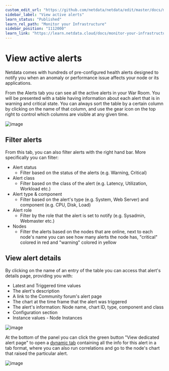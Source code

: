 ```yaml
---
custom_edit_url: "https://github.com/netdata/netdata/edit/master/docs/monitor/view-active-alerts.md"
sidebar_label: "View active alerts"
learn_status: "Published"
learn_rel_path: "Monitor your Infrastructure"
sidebar_position: "1112000"
learn_link: "https://learn.netdata.cloud/docs/monitor-your-infrastructure/view-active-alerts"
---
```


# View active alerts

Netdata comes with hundreds of pre-configured health alerts designed to notify you when an anomaly or performance issue affects your node or its applications.

From the Alerts tab you can see all the active alerts in your War Room. You will be presented with a table having information about each alert that is in warning and critical state.
You can always sort the table by a certain column by clicking on the name of that column, and use the gear icon on the top right to control which columns are visible at any given time.

![image](https://user-images.githubusercontent.com/70198089/226340574-7e138dc7-5eab-4c47-a4a9-5f2640e38643.png)

## Filter alerts

From this tab, you can also filter alerts with the right hand bar. More specifically you can filter:

- Alert status
  - Filter based on the status of the alerts (e.g. Warning, Critical)
- Alert class
  - Filter based on the class of the alert (e.g. Latency, Utilization, Workload etc.)
- Alert type & component
  - Filter based on the alert's type (e.g. System, Web Server) and component (e.g. CPU, Disk, Load)
- Alert role
  - Filter by the role that the alert is set to notify (e.g. Sysadmin, Webmaster etc.)
- Nodes
  - Filter the alerts based on the nodes that are online, next to each node's name you can see how many alerts the node has, "critical" colored in red and "warning" colored in yellow

## View alert details

By clicking on the name of an entry of the table you can access that alert's details page, providing you with:

- Latest and Triggered time values
- The alert's description
- A link to the Community forum's alert page
- The chart at the time frame that the alert was triggered
- The alert's information: Node name, chart ID, type, component and class
- Configuration section
- Instance values - Node Instances

![image](https://user-images.githubusercontent.com/70198089/226339928-bae60140-0293-42cf-9713-ac4901708aba.png)

At the bottom of the panel you can click the green button "View dedicated alert page" to open a [dynamic tab](/docs/architecture/the-role-of-netdata-cloud#dynamic-tabs) containing all the info for this alert in a tab format, where you can also run correlations and go to the node's chart that raised the particular alert.

![image](https://user-images.githubusercontent.com/70198089/226339794-61896c35-0b93-4ac9-92aa-07116fe63784.png)

<!-- 
## Local Netdata Agent dashboard

Find the alerts icon ![Alerts
icon](https://raw.githubusercontent.com/netdata/netdata-ui/98e31799c1ec0983f433537ff16d2ac2b0d994aa/src/components/icon/assets/alarm.svg)
in the top navigation to bring up a modal that shows currently raised alerts, all running alerts, and the alerts log.
Here is an example of a raised `system.cpu` alert, followed by the full list and alert log:

![Animated GIF of looking at raised alerts and the alert
log](https://user-images.githubusercontent.com/1153921/80842482-8c289500-8bb6-11ea-9791-600cfdbe82ce.gif)

And a static screenshot of the raised CPU alert: 

![Screenshot of a raised system CPU
alert](https://user-images.githubusercontent.com/1153921/80842330-2dfbb200-8bb6-11ea-8147-3cd366eb0f37.png)

The alert itself is named **system - cpu**, and its context is `system.cpu`. Beneath that is an auto-updating badge that
shows the latest value of the chart that triggered the alert.

With the three icons beneath that and the **role** designation, you can:

1.  Scroll to the chart associated with this raised alert.
2.  Copy a link to the badge to your clipboard.
3.  Copy the code to embed the badge onto another web page using an `<embed>` element.

The table on the right-hand side displays information about the health entity that triggered the alert, which you can
use as a reference to [configure alerts](https://github.com/netdata/netdata/blob/master/src/health/REFERENCE.md).
 -->
